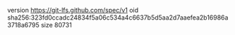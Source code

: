 version https://git-lfs.github.com/spec/v1
oid sha256:323fd0ccadc24834f5a06c534a4c6637b5d5aa2d7aaefea2b16986a3718a6795
size 80731
